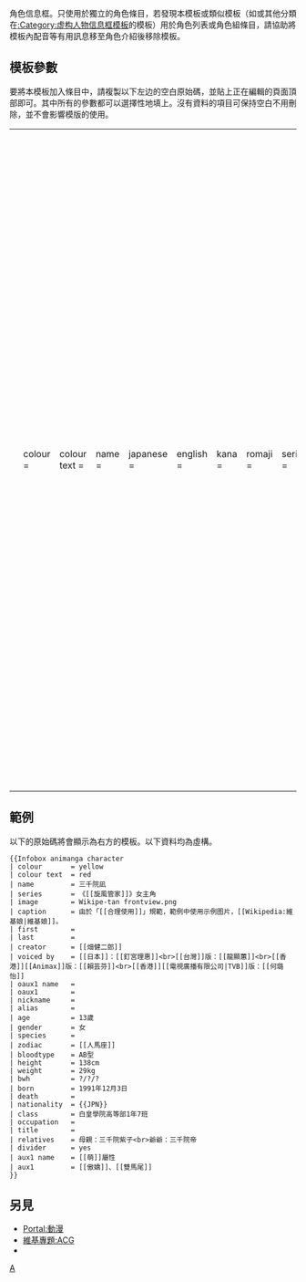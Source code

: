 <includeonly><!-- 在這裡加入模板的保護標識 --></includeonly><noinclude>{{template doc page viewed directly}}</noinclude>
<!-- 在本行下編輯模板說明 -->
{{noteTA
|G1=旋風管家
}}
角色信息框。只使用於獨立的角色條目，若發現本模板或類似模板（如{{tl|火影忍者人物}}或其他分類在[[:Category:虚构人物信息框模板]]的模板）用於角色列表或角色組條目，請協助將模板內配音等有用訊息移至角色介紹後移除模板。

== 模板參數==
要將本模板加入條目中，請複製以下左边的空白原始碼，並貼上正在編輯的頁面頂部即可。其中所有的參數都可以選擇性地填上。沒有資料的項目可保持空白不用刪除，並不會影響模版的使用。
{| 
|<small><pre>
{{Infobox animanga character
| colour         = 
| colour text    = 
| name           = 
| japanese       = 
| english        = 
| kana           = 
| romaji         = 
| series         = 
| image          = 
| imagesize      = 
| caption        = 
| first          = 
| last           = 
| creator        = 
| voiced by      = 
| oaux1 name     = 
| oaux1          = 
| background ref = 
| alias          = 
| nickname       = 
| age            = 
| gender         = 
| species        = 
| birthdate      = 
| zodiac         = 
| bloodtype      = 
| height         = 
| weight         = 
| bwh            = 
| born           = 
| birthplace     = 
| death          = 
| deathplace     = 
| nationality    = 
| class          = 
| occupation     = 
| title          = 
| relatives      = 
| paux1 name     = 
| paux1          = 
| divider        = 
| aux1 name      = 
| aux1           = 
}}</pre></small>
|<small><pre>

標題背景顏色（默認：淺灰色）
標題字體顏色（默認：黑色）
角色名稱
日語原名，已使用“<span lang="ja"> </span>”修饰，不需要加入{{lang|ja|}}
英語名稱
角色的日文假名，已使用“<span lang="ja"> </span>”修饰，不需要加入{{lang|ja|}}
角色名称的罗马字
屬於／出自作品名稱
圖片名稱（不一定是jpg）
圖片的寬度，以像素為單位，填寫格式：Npx(N字為一任意正整數)。預設值為180px。
圖片介紹
首次登場
最後登場
作者
配音員
其他技術性資料（可添加2、3）

背景資料的參考資料及注釋
別名
綽號
年龄
性別
種族
生日
星座
血型
身高
體重
三圍
出生日期
出生地
死亡日期
死亡地
國籍
班級
職業
頭銜
親屬
其他背景資料（可添加2~5）

其他資料欄目（如有的話，只可填yes）
其他資料（可添加2~6）

</pre></small>
|}

==範例==
{{see|三千院凪}}
以下的原始碼將會顯示為右方的模板。以下資料均為虛構。
<!-- <div style="position:absolute;"> -->
{{Infobox animanga character
| colour       = yellow
| colour text  = red
| name         = 三千院凪
| series       = 《[[旋風管家]]》女主角
| image        = Wikipe-tan frontview.png
| caption      = 由於「[[合理使用]]」規範，範例中使用示例图片，[[Wikipedia:維基娘|維基娘]]。
| first        = 
| last         = 
| creator      = [[畑健二郎]]
| voiced by    = [[日本]]：[[釘宮理惠]]<br>[[台灣]]版：[[龍顯蕙]]<br>[[香港]][[Animax]]版：[[賴芸芬]]<br>[[香港]][[電視廣播有限公司|TVB]]版：[[何璐怡]]
| oaux1 name   = 
| oaux1        = 
| nickname     = 
| alias        = 
| age          = 13歲
| gender       = 女
| species      = 
| zodiac       = [[人馬座]]
| bloodtype    = AB型
| height       = 138cm
| weight       = 29kg
| bwh          = ?/?/?
| born         = 1991年12月3日
| death        = 
| nationality  = {{JPN}}
| class        = 白皇學院高等部1年7班
| occupation   = 
| title        = 
| relatives    = 母親：三千院紫子<br>爺爺：三千院帝
| divider      = yes
| aux1 name    = [[萌]]屬性
| aux1         = [[傲嬌]]、[[雙馬尾]]
}}
<pre style="overflow:auto;">
{{Infobox animanga character
| colour       = yellow
| colour text  = red
| name         = 三千院凪
| series       = 《[[旋風管家]]》女主角
| image        = Wikipe-tan frontview.png
| caption      = 由於「[[合理使用]]」規範，範例中使用示例图片，[[Wikipedia:維基娘|維基娘]]。
| first        = 
| last         = 
| creator      = [[畑健二郎]]
| voiced by    = [[日本]]：[[釘宮理惠]]<br>[[台灣]]版：[[龍顯蕙]]<br>[[香港]][[Animax]]版：[[賴芸芬]]<br>[[香港]][[電視廣播有限公司|TVB]]版：[[何璐怡]]
| oaux1 name   = 
| oaux1        = 
| nickname     = 
| alias        = 
| age          = 13歲
| gender       = 女
| species      = 
| zodiac       = [[人馬座]]
| bloodtype    = AB型
| height       = 138cm
| weight       = 29kg
| bwh          = ?/?/?
| born         = 1991年12月3日
| death        = 
| nationality  = {{JPN}}
| class        = 白皇學院高等部1年7班
| occupation   = 
| title        = 
| relatives    = 母親：三千院紫子<br>爺爺：三千院帝
| divider      = yes
| aux1 name    = [[萌]]屬性
| aux1         = [[傲嬌]]、[[雙馬尾]]
}}
</pre>

==另見==
*[[Portal:動漫]]
*[[維基專題:ACG]]
*{{tl|Infobox animanga}}
{{Film and Television related infobox templates}}
<includeonly>
[[Category:電視信息框模板|A]]
[[Category:虛構人物信息框模板|{{PAGENAME}}]]
</includeonly>